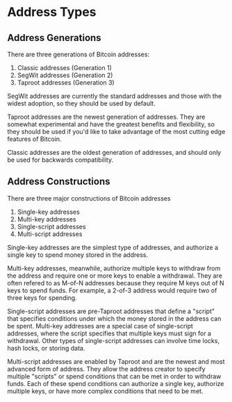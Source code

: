 # Address Types

## Address Generations

There are three generations of Bitcoin addresses:

1. Classic addresses (Generation 1)
1. SegWit addresses (Generation 2)
1. Taproot addresses (Generation 3)

SegWit addresses are currently the standard addresses and those with the widest adoption, so they should be used by default.

Taproot addresses are the newest generation of addresses. They are somewhat experimental and have the greatest benefits and flexibility, so they should be used if you'd like to take advantage of the most cutting edge features of Bitcoin.

Classic addresses are the oldest generation of addresses, and should only be used for backwards compatibility.

## Address Constructions

There are three major constructions of Bitcoin addresses

1. Single-key addresses
1. Multi-key addresses
1. Single-script addresses
1. Multi-script addresses

Single-key addresses are the simplest type of addresses, and authorize a single key to spend money stored in the address.

Multi-key addresses, meanwhile, authorize multiple keys to withdraw from the address and require one or more keys to enable a withdrawal. They are often refered to as M-of-N addresses because they require M keys out of N keys to spend funds. For example, a 2-of-3 address would require two of three keys for spending.

Single-script addresses are pre-Taproot addresses that define a "script" that specifies conditions under which the money stored in the address can be spent. Multi-key addresses are a special case of single-script addresses, where the script specifies that multiple keys must sign for a withdrawal. Other types of single-script addresses can involve time locks, hash locks, or storing data.

Multi-script addresses are enabled by Taproot and are the newest and most advanced form of address. They allow the address creator to specify multiple "scripts" or spend conditions that can be met in order to withdraw funds. Each of these spend conditions can authorize a single key, authorize multiple keys, or have more complex conditions that need to be met.
